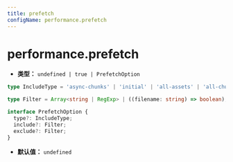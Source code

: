 ```yaml
---
title: prefetch
configName: performance.prefetch
---
```


# performance.prefetch

- **类型：** `undefined | true | PrefetchOption`

```ts
type IncludeType = 'async-chunks' | 'initial' | 'all-assets' | 'all-chunks';

type Filter = Array<string | RegExp> | ((filename: string) => boolean);

interface PrefetchOption {
  type?: IncludeType;
  include?: Filter;
  exclude?: Filter;
}
```

- **默认值：** `undefined`


<RsbuildConfig />
